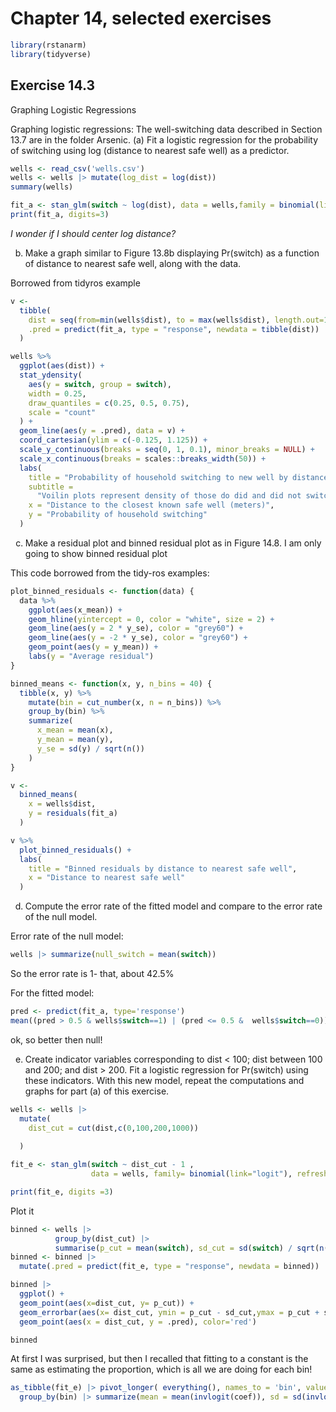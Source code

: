 # Chapter 14, selected exercises

```{r}
library(rstanarm)
library(tidyverse)
```

## Exercise 14.3 

Graphing Logistic Regressions

Graphing logistic regressions: The well-switching data described in Section 13.7 are in the
folder Arsenic.
(a) Fit a logistic regression for the probability of switching using log (distance to nearest safe
well) as a predictor.

```{r, message=FALSE}
wells <- read_csv('wells.csv')
wells <- wells |> mutate(log_dist = log(dist))
summary(wells)
```
```{r}
fit_a <- stan_glm(switch ~ log(dist), data = wells,family = binomial(link = "logit"), refresh = 0)
print(fit_a, digits=3)
```

*I wonder if I should center log distance?* 

(b) Make a graph similar to Figure 13.8b displaying Pr(switch) as a function of distance to
nearest safe well, along with the data.

Borrowed from tidyros example 

```{r}
v <- 
  tibble(
    dist = seq(from=min(wells$dist), to = max(wells$dist), length.out=100),
    .pred = predict(fit_a, type = "response", newdata = tibble(dist))
  )

wells %>% 
  ggplot(aes(dist)) +
  stat_ydensity(
    aes(y = switch, group = switch),
    width = 0.25,
    draw_quantiles = c(0.25, 0.5, 0.75),
    scale = "count"
  ) +
  geom_line(aes(y = .pred), data = v) +
  coord_cartesian(ylim = c(-0.125, 1.125)) +
  scale_y_continuous(breaks = seq(0, 1, 0.1), minor_breaks = NULL) +
  scale_x_continuous(breaks = scales::breaks_width(50)) +
  labs(
    title = "Probability of household switching to new well by distance",
    subtitle =
      "Voilin plots represent density of those do did and did not switch",
    x = "Distance to the closest known safe well (meters)",
    y = "Probability of household switching"
  )
```





(c) Make a residual plot and binned residual plot as in Figure 14.8.
I am only going to show binned residual plot

This code borrowed from the tidy-ros examples:

```{r}
plot_binned_residuals <- function(data) {
  data %>% 
    ggplot(aes(x_mean)) +
    geom_hline(yintercept = 0, color = "white", size = 2) +
    geom_line(aes(y = 2 * y_se), color = "grey60") +
    geom_line(aes(y = -2 * y_se), color = "grey60") +
    geom_point(aes(y = y_mean)) +
    labs(y = "Average residual")
}

binned_means <- function(x, y, n_bins = 40) {
  tibble(x, y) %>% 
    mutate(bin = cut_number(x, n = n_bins)) %>% 
    group_by(bin) %>% 
    summarize(
      x_mean = mean(x),
      y_mean = mean(y),
      y_se = sd(y) / sqrt(n())
    )
}
```

```{r}
v <- 
  binned_means(
    x = wells$dist,
    y = residuals(fit_a)
  )

v %>% 
  plot_binned_residuals() +
  labs(
    title = "Binned residuals by distance to nearest safe well",
    x = "Distance to nearest safe well"
  )
```


(d) Compute the error rate of the fitted model and compare to the error rate of the null model.

Error rate of the null model:

```{r}
wells |> summarize(null_switch = mean(switch))
```
So the error rate is 1- that, about 42.5%

For the fitted model:

```{r}
pred <- predict(fit_a, type='response')
mean((pred > 0.5 & wells$switch==1) | (pred <= 0.5 &  wells$switch==0))
```

ok, so better then null!

(e) Create indicator variables corresponding to dist < 100; dist between 100 and 200; and
dist >  200. Fit a logistic regression for Pr(switch) using these indicators. With this new
model, repeat the computations and graphs for part (a) of this exercise.

```{r}
wells <- wells |> 
  mutate(
    dist_cut = cut(dist,c(0,100,200,1000))
 
  )

fit_e <- stan_glm(switch ~ dist_cut - 1 ,
                  data = wells, family= binomial(link="logit"), refresh = 0)
```

```{r}
print(fit_e, digits =3)
```

 

Plot it


```{r}
binned <- wells |> 
          group_by(dist_cut) |> 
          summarise(p_cut = mean(switch), sd_cut = sd(switch) / sqrt(n()) ) 
binned <- binned |>
  mutate(.pred = predict(fit_e, type = "response", newdata = binned))

binned |> 
  ggplot() +
  geom_point(aes(x=dist_cut, y= p_cut)) + 
  geom_errorbar(aes(x= dist_cut, ymin = p_cut - sd_cut,ymax = p_cut + sd_cut)) +
  geom_point(aes(x = dist_cut, y = .pred), color='red')
```

```{r}
binned
```

At first I was surprised, but then I recalled that fitting to a constant is the same as estimating the proportion, which is all we are doing for each bin! 

```{r}
as_tibble(fit_e) |> pivot_longer( everything(), names_to = 'bin', values_to = 'coef' ) |>
  group_by(bin) |> summarize(mean = mean(invlogit(coef)), sd = sd(invlogit(coef)))
```




